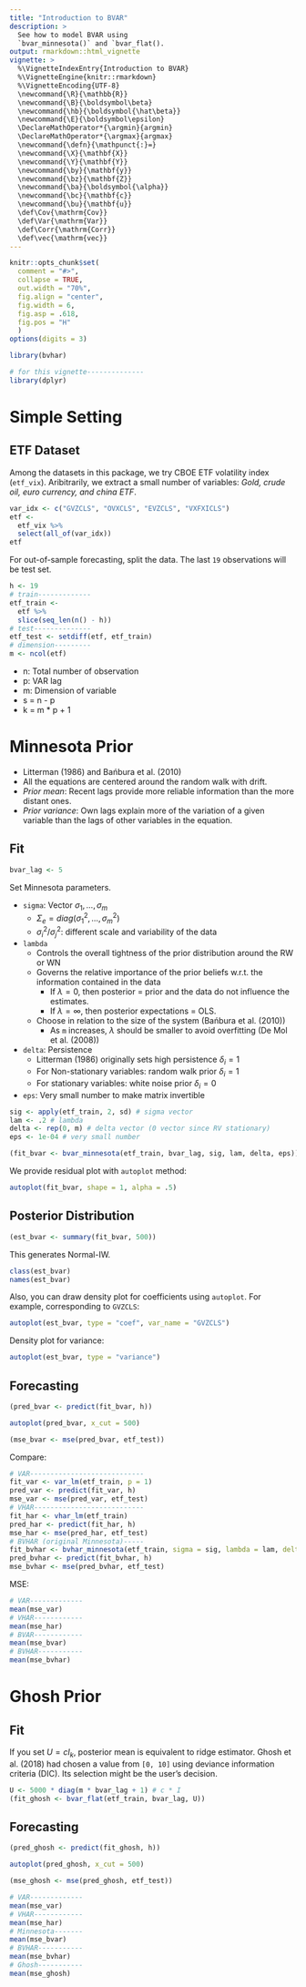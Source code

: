 ```yaml
---
title: "Introduction to BVAR"
description: >
  See how to model BVAR using
  `bvar_minnesota()` and `bvar_flat().
output: rmarkdown::html_vignette
vignette: >
  %\VignetteIndexEntry{Introduction to BVAR}
  %\VignetteEngine{knitr::rmarkdown}
  %\VignetteEncoding{UTF-8}
  \newcommand{\R}{\mathbb{R}}
  \newcommand{\B}{\boldsymbol\beta}
  \newcommand{\hb}{\boldsymbol{\hat\beta}}
  \newcommand{\E}{\boldsymbol\epsilon}
  \DeclareMathOperator*{\argmin}{argmin}
  \DeclareMathOperator*{\argmax}{argmax}
  \newcommand{\defn}{\mathpunct{:}=}
  \newcommand{\X}{\mathbf{X}}
  \newcommand{\Y}{\mathbf{Y}}
  \newcommand{\by}{\mathbf{y}}
  \newcommand{\bz}{\mathbf{Z}}
  \newcommand{\ba}{\boldsymbol{\alpha}}
  \newcommand{\bc}{\mathbf{c}}
  \newcommand{\bu}{\mathbf{u}}
  \def\Cov{\mathrm{Cov}}
  \def\Var{\mathrm{Var}}
  \def\Corr{\mathrm{Corr}}
  \def\vec{\mathrm{vec}}
---
```


```r
knitr::opts_chunk$set(
  comment = "#>",
  collapse = TRUE,
  out.width = "70%",
  fig.align = "center",
  fig.width = 6,
  fig.asp = .618,
  fig.pos = "H"
  )
options(digits = 3)
```

```r
library(bvhar)
```

```r
# for this vignette--------------
library(dplyr)
```

# Simple Setting

## ETF Dataset

Among the datasets in this package, we try CBOE ETF volatility index (`etf_vix`).
Aribitrarily, we extract a small number of variables: *Gold, crude oil, euro currency, and china ETF*.

```r
var_idx <- c("GVZCLS", "OVXCLS", "EVZCLS", "VXFXICLS")
etf <- 
  etf_vix %>% 
  select(all_of(var_idx))
etf
```

For out-of-sample forecasting, split the data.
The last `19` observations will be test set.

```r
h <- 19
# train-------------
etf_train <- 
  etf %>% 
  slice(seq_len(n() - h))
# test--------------
etf_test <- setdiff(etf, etf_train)
# dimension---------
m <- ncol(etf)
```

- n: Total number of observation
- p: VAR lag
- m: Dimension of variable
- s = n - p
- k = m * p + 1

# Minnesota Prior

- Litterman (1986) and Bańbura et al. (2010)
- All the equations are centered around the random walk with drift.
- *Prior mean*: Recent lags provide more reliable information than the more distant ones.
- *Prior variance*: Own lags explain more of the variation of a given variable than the lags of other variables in the equation.

## Fit

```r
bvar_lag <- 5
```

Set Minnesota parameters.

- `sigma`: Vector $\sigma_1, \ldots, \sigma_m$
    - $\Sigma_e = diag(\sigma_1^2, \ldots, \sigma_m^2)$
    - $\sigma_i^2 / \sigma_j^2$: different scale and variability of the data
- `lambda`
    - Controls the overall tightness of the prior distribution around the RW or WN
    - Governs the relative importance of the prior beliefs w.r.t. the information contained in the data
        - If $\lambda = 0$, then posterior = prior and the data do not influence the estimates.
        - If $\lambda = \infty$, then posterior expectations = OLS.
    - Choose in relation to the size of the system (Bańbura et al. (2010))
        - As `m` increases, $\lambda$ should be smaller to avoid overfitting (De Mol et al. (2008))
- `delta`: Persistence
    - Litterman (1986) originally sets high persistence $\delta_i = 1$
    - For Non-stationary variables: random walk prior $\delta_i = 1$
    - For stationary variables: white noise prior $\delta_i = 0$
- `eps`: Very small number to make matrix invertible

```r
sig <- apply(etf_train, 2, sd) # sigma vector
lam <- .2 # lambda
delta <- rep(0, m) # delta vector (0 vector since RV stationary)
eps <- 1e-04 # very small number
```

```r
(fit_bvar <- bvar_minnesota(etf_train, bvar_lag, sig, lam, delta, eps))
```

We provide residual plot with `autoplot` method:

```r
autoplot(fit_bvar, shape = 1, alpha = .5)
```

## Posterior Distribution

```r
(est_bvar <- summary(fit_bvar, 500))
```

This generates Normal-IW.

```r
class(est_bvar)
names(est_bvar)
```

Also, you can draw density plot for coefficients using `autoplot`.
For example, corresponding to `GVZCLS`:

```r
autoplot(est_bvar, type = "coef", var_name = "GVZCLS")
```

Density plot for variance:

```r
autoplot(est_bvar, type = "variance")
```

## Forecasting

```r
(pred_bvar <- predict(fit_bvar, h))
```

```r
autoplot(pred_bvar, x_cut = 500)
```

```r
(mse_bvar <- mse(pred_bvar, etf_test))
```

Compare:

```r
# VAR----------------------------
fit_var <- var_lm(etf_train, p = 1)
pred_var <- predict(fit_var, h)
mse_var <- mse(pred_var, etf_test)
# VHAR---------------------------
fit_har <- vhar_lm(etf_train)
pred_har <- predict(fit_har, h)
mse_har <- mse(pred_har, etf_test)
# BVHAR (original Minnesota)-----
fit_bvhar <- bvhar_minnesota(etf_train, sigma = sig, lambda = lam, delta = delta, eps = eps)
pred_bvhar <- predict(fit_bvhar, h)
mse_bvhar <- mse(pred_bvhar, etf_test)
```

MSE:

```r
# VAR-------------
mean(mse_var)
# VHAR------------
mean(mse_har)
# BVAR------------
mean(mse_bvar)
# BVHAR-----------
mean(mse_bvhar)
```

# Ghosh Prior

## Fit

If you set $U = cI_k$, posterior mean is equivalent to ridge estimator.
Ghosh et al. (2018) had chosen a value from `[0, 10]` using deviance information criteria (DIC).
Its selection might be the user's decision.

```r
U <- 5000 * diag(m * bvar_lag + 1) # c * I
(fit_ghosh <- bvar_flat(etf_train, bvar_lag, U))
```

## Forecasting

```r
(pred_ghosh <- predict(fit_ghosh, h))
```

```r
autoplot(pred_ghosh, x_cut = 500)
```

```r
(mse_ghosh <- mse(pred_ghosh, etf_test))
```

```r
# VAR-------------
mean(mse_var)
# VHAR------------
mean(mse_har)
# Minnesota-------
mean(mse_bvar)
# BVHAR-----------
mean(mse_bvhar)
# Ghosh-----------
mean(mse_ghosh)
```

